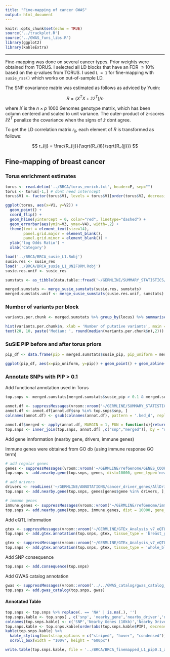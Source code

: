 ```yaml
---
title: "Fine-mapping of cancer GWAS"
output: html_document
---
```


```r
knitr::opts_chunk$set(echo = TRUE)
source('../trackplot.R')
source('../GWAS_funs_libs.R')
library(ggplot2)
library(kableExtra)
```

***

Fine-mapping was done on several cancer types. Prior weights were obtained from TORUS. I selected all LD blocks that have an FDR $\leq 10$% based on the q-values from TORUS. I used `L = 1` for fine-mapping with `susie_rss()` which works on out-of-sample LD.

The SNP covariance matrix was estimated as follows as adviced by Yuxin:

$$ R = (X^TX + \hat{z}\hat{z}^T)/n$$

where $X$ is the $n \times p$ 1000 Genomes genotype matrix, which has been column centered and scaled to unit variance. The outer-product of z-scores $\hat{z}\hat{z}^T$ penalize the covariance when the signs of $\hat{z}$ dont agree. 

To get the LD correlation matrix $r_{ij}$, each element of $R$ is transformed as follows:

$$ r_{ij} = \frac{R_{ij}}{\sqrt{R_{ii}}\sqrt{R_{jj}}} $$

## Fine-mapping of breast cancer

### Torus enrichment estimates

```r
torus <- read.delim('../BRCA/torus_enrich.txt', header=F, sep="")
torus <- torus[-1,] # dont need interncept
torus$V1 <- factor(torus$V1, levels = torus$V1[order(torus$V2, decreasing = F)])

ggplot(torus, aes(x=V1, y=V2)) + 
  geom_point() + 
  coord_flip() +
  geom_hline(yintercept = 0, color="red", linetype="dashed") +
  geom_errorbar(aes(ymin=V3, ymax=V4), width=.2) +
  theme(text = element_text(size=14),
        panel.grid.major = element_blank(), 
        panel.grid.minor = element_blank()) +
  ylab('log Odds Ratio') + 
  xlab('Category')
```


```r

load('../BRCA/BRCA_susie_L1.Robj')
susie.res <- susie_res
load('../BRCA/BRCA_susie_L1_UNIFORM.Robj')
susie.res.unif <- susie_res

sumstats <- as_tibble(data.table::fread('~/GERMLINE/SUMMARY_STATISTICS/susie/BRCA_Sumstats_SuSiE_Ready.txt.gz', sep = '\t', header = T))

merged.sumstats <- merge_susie_sumstats(susie.res, sumstats)
merged.sumstats.unif <- merge_susie_sumstats(susie.res.unif, sumstats)
```

### Number of variants per block

```r
variants.per.chunk <- merged.sumstats %>% group_by(locus) %>% summarise(n = sum(CS))

hist(variants.per.chunk$n, xlab = 'Number of putative variants', main = 'Number of variants per CS', breaks = 50)
text(20, 10, paste('Median: ', round(median(variants.per.chunk$n),2)))
```

### SuSiE PIP before and after torus priors

```r
pip_df <- data.frame(pip = merged.sumstats$susie_pip, pip_uniform = merged.sumstats.unif$susie_pip)

ggplot(pip_df, aes(x=pip_uniform, y=pip)) + geom_point() + geom_abline(slope = 1, color='red') + xlab('PIP (uniform)') + ylab('PIP')
```

### Annotate SNPs with PIP > 0.1

Add functional annotation used in Torus

```r
top.snps <- merged.sumstats[merged.sumstats$susie_pip > 0.1 & merged.sumstats$CS == 1, ]

annot.df <- suppressMessages(vroom::vroom('~/GERMLINE/SUMMARY_STATISTICS/torus/BRCA_Torus_annotations.txt.gz', col_names = T))
annot.df <- annot.df[annot.df$snp %in% top.snps$snp, ]
colnames(annot.df) <- gsub(colnames(annot.df), pattern = '.bed_d', replacement = '') # clean up annotation names

annot.df$merged <- apply(annot.df, MARGIN = 1, FUN = function(x){return(paste0(names(x)[which(x==1)], collapse = ';\n'))})
top.snps <- inner_join(top.snps, annot.df[ ,c("snp","merged")], by = "snp")
```

Add gene innformation (nearby gene, drivers, immune genes)

Immune genes were obtained from GO db (using immune response GO term)

```r
# add regular genes
genes <- suppressMessages(vroom::vroom('~/GERMLINE/refGenome/GENES_COORDs_b37.txt', col_names = T))
top.snps <- add.nearby.gene(top.snps, genes, dist=10000, gene_type='nearby_gene')

# add drivers
drivers <- readLines('~/GERMLINE/ANNOTATIONS/cancer_driver_genes/AllDrivers_FDR_0.10.txt')
top.snps <- add.nearby.gene(top.snps, genes[genes$gene %in% drivers, ], dist = 100000, gene_type='nearby_driver')

# immune genes
immune.genes <- suppressMessages(vroom::vroom('~/GERMLINE/refGenome/immune_genes_cords.txt', col_names = T))
top.snps <- add.nearby.gene(top.snps, immune.genes, dist = 10000, gene_type='nearby_immune')
```

Add eQTL information

```r
gtex <- suppressMessages(vroom::vroom('~/GERMLINE/GTEx_Analysis_v7_eQTL/Breast_Mammary_var_genes.txt.gz', col_names = T, delim = '\t'))
top.snps <- add.gtex.annotation(top.snps, gtex, tissue_type = 'breast_gtex_eGenes')

gtex <- suppressMessages(vroom::vroom('~/GERMLINE/GTEx_Analysis_v7_eQTL/Whole_Blood_var_genes.txt.gz', col_names = T, delim = '\t'))
top.snps <- add.gtex.annotation(top.snps, gtex, tissue_type = 'whole_blood_gtex_eGenes')
```

Add SNP consequence 

```r
top.snps <- add.consequence(top.snps)
```

Add GWAS catalog annotation

```r
gwas <- suppressMessages(vroom::vroom('../../GWAS_catalog/gwas_catalog_v1.0-associations_e98_r2020-02-08.tsv',col_names = T))
top.snps <- add.gwas_catalog(top.snps, gwas)
```


#### Annotated Table

```r
top.snps <- top.snps %>% replace(. == 'NA' | is.na(.), '')
top.snps.kable <- top.snps[ , c('snp', 'nearby_gene','nearby_driver','nearby_immune','breast_gtex_eGenes','whole_blood_gtex_eGenes','consequence','zscore','susie_pip', 'merged','gwas_catalog' ,'locus')]
colnames(top.snps.kable) <- c('SNP','Nearby Genes (10kb)','Nearby Drivers (100kb)','Nearby Immune Gene (10kb)','Breast eGenes','Whole-Blood eGenes','Consequence','ZScore','PIP','Annotation','GWAS Catalog','Locus')
top.snps.kable <- top.snps.kable[order(abs(top.snps.kable$PIP), decreasing = T), ]
kable(top.snps.kable) %>% 
  kable_styling(bootstrap_options = c("striped", "hover", "condensed")) %>% 
  scroll_box(width = "100%", height = "600px")
```


```r
write.table(top.snps.kable, file = '../BRCA/BRCA_finemapped_L1_pip0.1_annotated.txt', sep='\t', col.names = T, row.names = F, quote = F)
```


